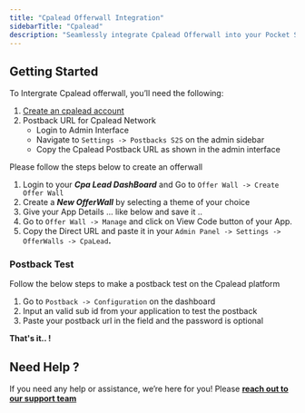 ```yaml
---
title: "Cpalead Offerwall Integration"
sidebarTitle: "Cpalead"
description: "Seamlessly integrate Cpalead Offerwall into your Pocket Script application"
---
```


## Getting Started

To Intergrate Cpalead offerwall, you’ll need the following:

1. [Create an cpalead account](https://cpalead.com/get-started.php?ref=765337)
2. Postback URL for Cpalead Network
   - Login to Admin Interface
   - Navigate to `Settings -> Postbacks S2S` on the admin sidebar
   - Copy the Cpalead Postback URL as shown in the admin interface

Please follow the steps below to create an offerwall

1. Login to your **_Cpa Lead DashBoard_** and Go to `Offer Wall -> Create Offer Wall`
2. Create a **_New OfferWall_** by selecting a theme of your choice
3. Give your App Details ... like below and save it ..
4. Go to `Offer Wall -> Manage` and click on View Code button of your App.
5. Copy the Direct URL and paste it in your `Admin Panel -> Settings -> OfferWalls -> CpaLead`**.**

### Postback Test

Follow the below steps to make a postback test on the Cpalead platform

1. Go to `Postback -> Configuration` on the dashboard
2. Input an valid sub id from your application to test the postback
3. Paste your postback url in the field and the password is optional

**That's it.. \!**

## Need Help ?

If you need any help or assistance, we’re here for you\! Please [**reach out to our support team**](https://droidoxy.com/support/)